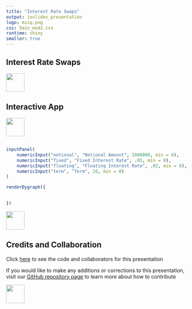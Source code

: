 ```yaml
---
title: "Interest Rate Swaps"
output: ioslides_presentation
logo: misq.png
css: 5min_mod2.css
runtime: shiny
smaller: true
---
```


## Interest Rate Swaps




<div class="MIfooter"><img src="mi.png" style="height:50px;"></div> 


## Interactive App


<div class="MIfooter"><img src="mi.png" style="height:50px;"></div> 


##

```r
inputPanel(
    numericInput("notional", "Notional Amount", 1000000, min = 0),
    numericInput("fixed", "Fixed Interest Rate", .05, min = 0),
    numericInput("floating", "Floating Interest Rate", .02, min = 0),
    numericInput("term", "Term", 10, min = 0)
)

renderDygraph({

    
})
```


<div class="MIfooter"><img src="mi.png" style="height:50px;"></div> 


## Credits and Collaboration

Click [here](https://github.com/FinancialMarkets/5MinuteFinance/blob/master/Commodities/nat_gas_markets/nat_gas_markets.Rmd) to see the code and collaborators for this presentation

If you would like to make any additions or corrections to this presentation, visit our [GitHub repository page](https://github.com/FinancialMarkets/5MinuteFinance#how-to-contribute) to learn more about how to contribute

<div class="MIfooter"><img src="mi.png" style="height:50px;"></div> 

